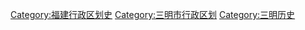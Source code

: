 [[Category:福建行政区划史|Category:福建行政区划史]]
[[Category:三明市行政区划|Category:三明市行政区划]]
[[Category:三明历史|Category:三明历史]]